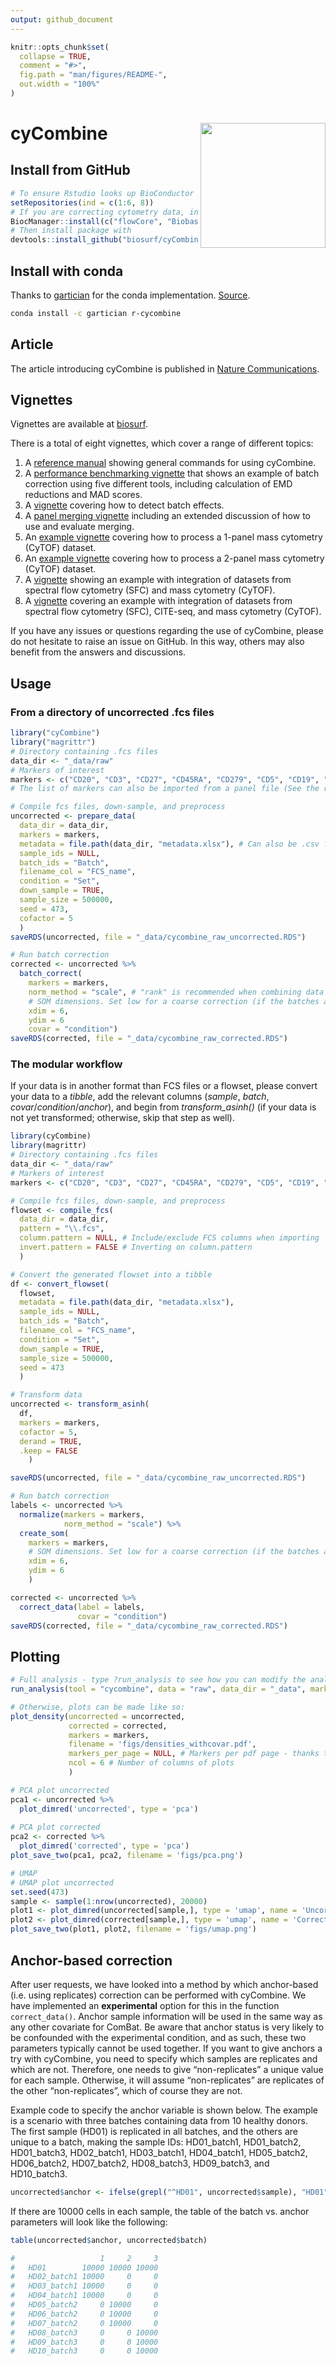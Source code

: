 ```yaml
---
output: github_document
---
```


<!-- README.md is generated from README.Rmd. Please edit that file -->

```r
knitr::opts_chunk$set(
  collapse = TRUE,
  comment = "#>",
  fig.path = "man/figures/README-",
  out.width = "100%"
)
```

# cyCombine <img src="inst/cyCombine.png" width="200" align="right" />


<!-- badges: start -->
<!-- [![Lifecycle: experimental](https://img.shields.io/badge/lifecycle-experimental-orange.svg)](https://www.tidyverse.org/lifecycle/#experimental) -->
<!-- [![Lifecycle: stable](https://img.shields.io/badge/lifecycle-stable-brightgreen.svg)](https://lifecycle.r-lib.org/articles/stages.html#stable) -->
<!-- badges: end -->

<!-- ## Clone github repository -->
<!-- ``` {sh, eval = FALSE} -->
<!-- # Run in terminal -->
<!-- git clone git@github.com:shdam/cyCombine.git -->
<!-- ``` -->


<!-- ## Restore renv library -->

<!-- ``` {r, eval = FALSE} -->
<!-- # Open project in Rstudio -->
<!-- # Install renv and restore library -->
<!-- install.packages("renv") -->
<!-- library(renv) -->
<!-- renv::restore() -->
<!-- ``` -->

## Install from GitHub

``` r
# To ensure Rstudio looks up BioConductor packages run:
setRepositories(ind = c(1:6, 8))
# If you are correcting cytometry data, install the following Bioconductor packages:
BiocManager::install(c("flowCore", "Biobase"))
# Then install package with
devtools::install_github("biosurf/cyCombine")
```

## Install with conda

Thanks to [gartician](https://github.com/gartician) for the conda implementation.
[Source](https://anaconda.org/gartician/r-cycombine).

```sh
conda install -c gartician r-cycombine
```

## Article
The article introducing cyCombine is published in [Nature Communications](https://doi.org/10.1038/s41467-022-29383-5).

## Vignettes
Vignettes are available at [biosurf](https://biosurf.org/cyCombine).

There is a total of eight vignettes, which cover a range of different topics:

1. A [reference manual](https://biosurf.org/cyCombine_ref_manual.html) showing general commands for using cyCombine.
2. A [performance benchmarking vignette](https://biosurf.org/cyCombine_benchmarking.html) that shows an example of batch correction using five different tools, including calculation of EMD reductions and MAD scores.
3. A [vignette](https://biosurf.org/cyCombine_detect_batch_effects.html) covering how to detect batch effects.
4. A [panel merging vignette](https://biosurf.org/cyCombine_panel_merging.html) including an extended discussion of how to use and evaluate merging.
5. An [example vignette](https://biosurf.org/cyCombine_CyTOF_1panel.html) covering how to process a 1-panel mass cytometry (CyTOF) dataset.
6. An [example vignette](https://biosurf.org/cyCombine_CyTOF_2panels.html) covering how to process a 2-panel mass cytometry (CyTOF) dataset.
7. A [vignette](https://biosurf.org/cyCombine_Spectralflow_CyTOF.html) showing an example with integration of datasets from spectral flow cytometry (SFC) and mass cytometry (CyTOF).
8. A [vignette](https://biosurf.org/cyCombine_CITEseq_Spectral_CyTOF.html) covering an example with integration of datasets from spectral flow cytometry (SFC), CITE-seq, and mass cytometry (CyTOF).

If you have any issues or questions regarding the use of cyCombine, please do not hesitate to raise an issue on GitHub. In this way, others may also benefit from the answers and discussions.


## Usage

### From a directory of uncorrected .fcs files
```r
library("cyCombine")
library("magrittr")
# Directory containing .fcs files
data_dir <- "_data/raw"
# Markers of interest
markers <- c("CD20", "CD3", "CD27", "CD45RA", "CD279", "CD5", "CD19", "CD14", "CD45RO", "GranzymeA", "GranzymeK", "FCRL6", "CD355", "CD152", "CD69", "CD33", "CD4", "CD337", "CD8", "CD197", "LAG3", "CD56", "CD137", "CD161", "FoxP3", "CD80", "CD270", "CD275", "CD134", "CD278", "CD127", "KLRG1", "CD25", "HLADR", "TBet", "XCL1")
# The list of markers can also be imported from a panel file (See the reference manual for an example)

# Compile fcs files, down-sample, and preprocess
uncorrected <- prepare_data(
  data_dir = data_dir,
  markers = markers,
  metadata = file.path(data_dir, "metadata.xlsx"), # Can also be .csv file or data.frame object
  sample_ids = NULL,
  batch_ids = "Batch",
  filename_col = "FCS_name",
  condition = "Set",
  down_sample = TRUE,
  sample_size = 500000,
  seed = 473,
  cofactor = 5
  ) 
saveRDS(uncorrected, file = "_data/cycombine_raw_uncorrected.RDS")

# Run batch correction
corrected <- uncorrected %>%
  batch_correct(
    markers = markers,
    norm_method = "scale", # "rank" is recommended when combining data with heavy batch effects
    # SOM dimensions. Set low for a coarse correction (if the batches are very different) and high for a fine-grained correction.
    xdim = 6,
    ydim = 6
    covar = "condition")
saveRDS(corrected, file = "_data/cycombine_raw_corrected.RDS")

```

### The modular workflow

If your data is in another format than FCS files or a flowset, please convert your data to a *tibble*, add the relevant columns (*sample*, *batch*, *covar*/*condition*/*anchor*), and begin from *transform_asinh()* (if your data is not yet transformed; otherwise, skip that step as well).

```r
library(cyCombine)
library(magrittr)
# Directory containing .fcs files
data_dir <- "_data/raw"
# Markers of interest
markers <- c("CD20", "CD3", "CD27", "CD45RA", "CD279", "CD5", "CD19", "CD14", "CD45RO", "GranzymeA", "GranzymeK", "FCRL6", "CD355", "CD152", "CD69", "CD33", "CD4", "CD337", "CD8", "CD197", "LAG3", "CD56", "CD137", "CD161", "FoxP3", "CD80", "CD270", "CD275", "CD134", "CD278", "CD127", "KLRG1", "CD25", "HLADR", "TBet", "XCL1")

# Compile fcs files, down-sample, and preprocess
flowset <- compile_fcs(
  data_dir = data_dir,
  pattern = "\\.fcs",
  column.pattern = NULL, # Include/exclude FCS columns when importing
  invert.pattern = FALSE # Inverting on column.pattern
  )

# Convert the generated flowset into a tibble
df <- convert_flowset(
  flowset,
  metadata = file.path(data_dir, "metadata.xlsx"),
  sample_ids = NULL,
  batch_ids = "Batch",
  filename_col = "FCS_name",
  condition = "Set",
  down_sample = TRUE,
  sample_size = 500000,
  seed = 473
  )

# Transform data
uncorrected <- transform_asinh(
  df,
  markers = markers, 
  cofactor = 5, 
  derand = TRUE,
  .keep = FALSE
    )

saveRDS(uncorrected, file = "_data/cycombine_raw_uncorrected.RDS")

# Run batch correction
labels <- uncorrected %>%
  normalize(markers = markers,
            norm_method = "scale") %>%
  create_som(
    markers = markers,
    # SOM dimensions. Set low for a coarse correction (if the batches are very different) and high for a fine-grained correction.
    xdim = 6,
    ydim = 6
    )

corrected <- uncorrected %>%
  correct_data(label = labels,
               covar = "condition")
saveRDS(corrected, file = "_data/cycombine_raw_corrected.RDS")

```


## Plotting

```r
# Full analysis - type ?run_analysis to see how you can modify the analysis
run_analysis(tool = "cycombine", data = "raw", data_dir = "_data", markers = markers)

# Otherwise, plots can be made like so:
plot_density(uncorrected = uncorrected,
             corrected = corrected,
             markers = markers,
             filename = 'figs/densities_withcovar.pdf',
             markers_per_page = NULL, # Markers per pdf page - thanks to asongggg for the suggestion
             ncol = 6 # Number of columns of plots
             )

# PCA plot uncorrected
pca1 <- uncorrected %>%
  plot_dimred('uncorrected', type = 'pca')
  
# PCA plot corrected
pca2 <- corrected %>%
  plot_dimred('corrected', type = 'pca')
plot_save_two(pca1, pca2, filename = 'figs/pca.png')

# UMAP
# UMAP plot uncorrected
set.seed(473)
sample <- sample(1:nrow(uncorrected), 20000)
plot1 <- plot_dimred(uncorrected[sample,], type = 'umap', name = 'Uncorrected')
plot2 <- plot_dimred(corrected[sample,], type = 'umap', name = 'Corrected')
plot_save_two(plot1, plot2, filename = 'figs/umap.png')
```


## Anchor-based correction

After user requests, we have looked into a method by which anchor-based (i.e. using replicates) correction can be performed with cyCombine. We have implemented an **experimental** option for this in the function `correct_data()`. Anchor sample information will be used in the same way as any other covariate for ComBat. Be aware that anchor status is very likely to be confounded with the experimental condition, and as such, these two parameters typically cannot be used together. If you want to give anchors a try with cyCombine, you need to specify which samples are replicates and which are not. Therefore, one needs to give "non-replicates" a unique value for each sample. Otherwise, it will assume "non-replicates" are replicates of the other "non-replicates", which of course they are not.

Example code to specify the anchor variable is shown below. The example is a scenario with three batches containing data from 10 healthy donors. The first sample (HD01) is replicated in all batches, and the others are unique to a batch, making the sample IDs: HD01_batch1, HD01_batch2, HD01_batch3, HD02_batch1, HD03_batch1, HD04_batch1, HD05_batch2, HD06_batch2, HD07_batch2, HD08_batch3, HD09_batch3, and HD10_batch3.

```r
uncorrected$anchor <- ifelse(grepl("^HD01", uncorrected$sample), "HD01", uncorrected$sample)
```

If there are 10000 cells in each sample, the table of the batch vs.\ anchor parameters will look like the following:

```r
table(uncorrected$anchor, uncorrected$batch)

#                   1     2     3
#   HD01        10000 10000 10000
#   HD02_batch1 10000     0     0
#   HD03_batch1 10000     0     0
#   HD04_batch1 10000     0     0
#   HD05_batch2     0 10000     0
#   HD06_batch2     0 10000     0
#   HD07_batch2     0 10000     0
#   HD08_batch3     0     0 10000
#   HD09_batch3     0     0 10000
#   HD10_batch3     0     0 10000
```
